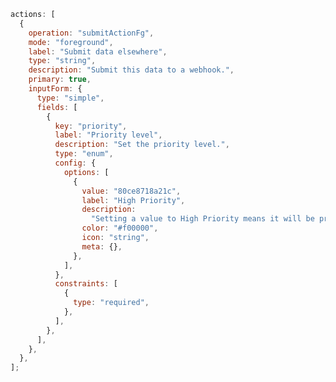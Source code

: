 ```js workbook.js
actions: [
  {
    operation: "submitActionFg",
    mode: "foreground",
    label: "Submit data elsewhere",
    type: "string",
    description: "Submit this data to a webhook.",
    primary: true,
    inputForm: {
      type: "simple",
      fields: [
        {
          key: "priority",
          label: "Priority level",
          description: "Set the priority level.",
          type: "enum",
          config: {
            options: [
              {
                value: "80ce8718a21c",
                label: "High Priority",
                description:
                  "Setting a value to High Priority means it will be prioritized over other values",
                color: "#f00000",
                icon: "string",
                meta: {},
              },
            ],
          },
          constraints: [
            {
              type: "required",
            },
          ],
        },
      ],
    },
  },
];
```
